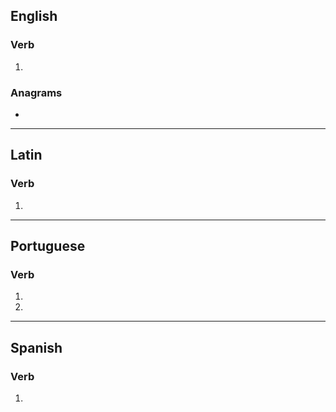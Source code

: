 {{also|récusés|recusés|récuses}}
==English==

===Verb===
{{head|en|verb form}}

# {{en-third-person singular of|recuse}}

===Anagrams===
* {{anagrams|en|a=ceerssu|cursees|rescues|secuers|secures}}

----

==Latin==

===Verb===
{{la-verb-form|recūsēs}}

# {{inflection of|la|recūsō||2|s|pres|actv|subj}}

----

==Portuguese==

===Verb===
{{head|pt|verb form}}

# {{inflection of|pt|recusar||2|s|pres|subj}}
# {{inflection of|pt|recusar||2|s|negative|impr}}

----

==Spanish==

===Verb===
{{head|es|verb form}}

# {{es-verb form of|recusar}}